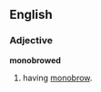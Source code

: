 ==English==

===Adjective===
'''monobrowed'''

# having [[monobrow]].
#:''{{{2|<!-- example sentence -->}}}''